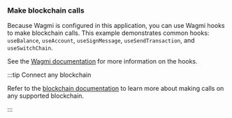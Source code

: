 ### Make blockchain calls

Because Wagmi is configured in this application, you can use Wagmi hooks to make
blockchain calls. This example demonstrates common hooks:
`useBalance`, `useAccount`, `useSignMessage`, `useSendTransaction`, and `useSwitchChain`.

See the [Wagmi documentation](https://wagmi.sh/react/api/hooks) for more information on the
hooks.

:::tip Connect any blockchain

Refer to the [blockchain documentation](/embedded-wallets/connect-blockchain)
to learn more about making calls on any supported blockchain.

:::
